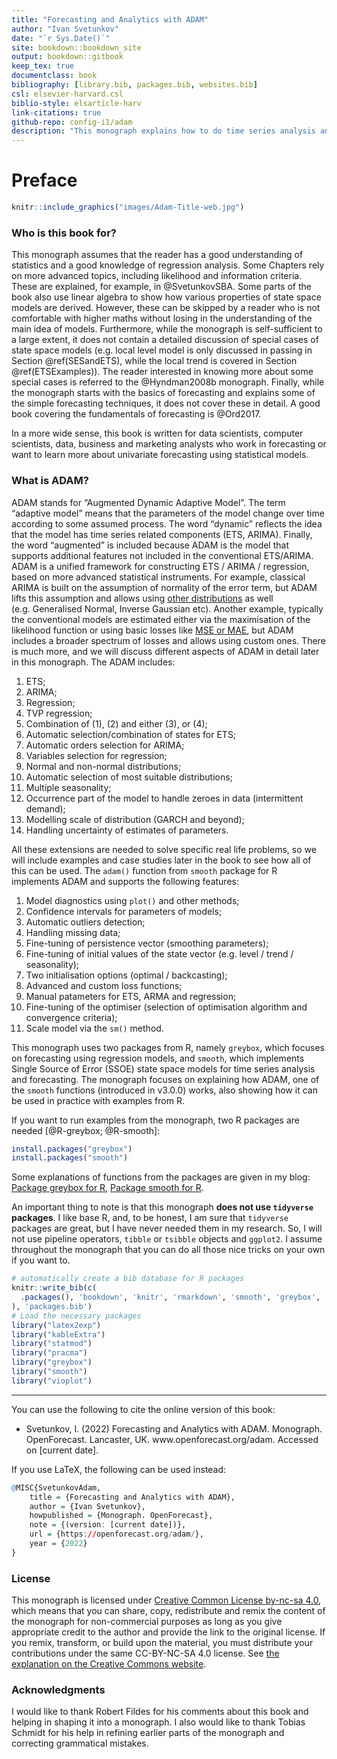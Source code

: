 ```yaml
--- 
title: "Forecasting and Analytics with ADAM"
author: "Ivan Svetunkov"
date: "`r Sys.Date()`"
site: bookdown::bookdown_site
output: bookdown::gitbook
keep_tex: true
documentclass: book
bibliography: [library.bib, packages.bib, websites.bib]
csl: elsevier-harvard.csl
biblio-style: elsarticle-harv
link-citations: true
github-repo: config-i1/adam
description: "This monograph explains how to do time series analysis and forecasting using Augmented Dynamic Adaptive Model, implemented in smooth package for R."
---
```


# Preface {-}

```r
knitr::include_graphics("images/Adam-Title-web.jpg")
```

### Who is this book for? {-}

This monograph assumes that the reader has a good understanding of statistics and a good knowledge of regression analysis. Some Chapters rely on more advanced topics, including likelihood and information criteria. These are explained, for example, in @SvetunkovSBA. Some parts of the book also use linear algebra to show how various properties of state space models are derived. However, these can be skipped by a reader who is not comfortable with higher maths without losing in the understanding of the main idea of models. Furthermore, while the monograph is self-sufficient to a large extent, it does not contain a detailed discussion of special cases of state space models (e.g. local level model is only discussed in passing in Section \@ref(SESandETS), while the local trend is covered in Section \@ref(ETSExamples)). The reader interested in knowing more about some special cases is referred to the @Hyndman2008b monograph. Finally, while the monograph starts with the basics of forecasting and explains some of the simple forecasting techniques, it does not cover these in detail. A good book covering the fundamentals of forecasting is @Ord2017.

In a more wide sense, this book is written for data scientists, computer scientists, data, business and marketing analysts who work in forecasting or want to learn more about univariate forecasting using statistical models.


### What is ADAM? {-}

ADAM stands for "Augmented Dynamic Adaptive Model". The term "adaptive model" means that the parameters of the model change over time according to some assumed process. The word "dynamic" reflects the idea that the model has time series related components (ETS, ARIMA). Finally, the word "augmented" is included because ADAM is the model that supports additional features not included in the conventional ETS/ARIMA. ADAM is a unified framework for constructing ETS / ARIMA / regression, based on more advanced statistical instruments. For example, classical ARIMA is built on the assumption of normality of the error term, but ADAM lifts this assumption and allows using [other distributions](#distributions) as well (e.g. Generalised Normal, Inverse Gaussian etc). Another example, typically the conventional models are estimated either via the maximisation of the likelihood function or using basic losses like [MSE or MAE](#errorMeasures), but ADAM includes a broader spectrum of losses and allows using custom ones. There is much more, and we will discuss different aspects of ADAM in detail later in this monograph. The ADAM includes:

1. ETS;
2. ARIMA;
3. Regression;
4. TVP regression;
5. Combination of (1), (2) and either (3), or (4);
6. Automatic selection/combination of states for ETS;
7. Automatic orders selection for ARIMA;
8. Variables selection for regression;
9. Normal and non-normal distributions;
10. Automatic selection of most suitable distributions;
11. Multiple seasonality;
12. Occurrence part of the model to handle zeroes in data (intermittent demand);
13. Modelling scale of distribution (GARCH and beyond);
14. Handling uncertainty of estimates of parameters.

All these extensions are needed to solve specific real life problems, so we will include examples and case studies later in the book to see how all of this can be used. The `adam()` function from `smooth` package for R implements ADAM and supports the following features:

1. Model diagnostics using `plot()` and other methods;
2. Confidence intervals for parameters of models;
3. Automatic outliers detection;
4. Handling missing data;
5. Fine-tuning of persistence vector (smoothing parameters);
6. Fine-tuning of initial values of the state vector (e.g. level / trend / seasonality);
7. Two initialisation options (optimal / backcasting);
8. Advanced and custom loss functions;
9. Manual patameters for ETS, ARMA and regression;
10. Fine-tuning of the optimiser (selection of optimisation algorithm and convergence criteria);
11. Scale model via the `sm()` method.

This monograph uses two packages from R, namely `greybox`, which focuses on forecasting using regression models, and `smooth`, which implements Single Source of Error (SSOE) state space models for time series analysis and forecasting. The monograph focuses on explaining how ADAM, one of the `smooth` functions (introduced in v3.0.0) works, also showing how it can be used in practice with examples from R.


If you want to run examples from the monograph, two R packages are needed [@R-greybox; @R-smooth]:
```r
install.packages("greybox")
install.packages("smooth")
```

Some explanations of functions from the packages are given in my blog: [Package greybox for R](https://forecasting.svetunkov.ru/en/category/r-en/greybox/), [Package smooth for R](https://forecasting.svetunkov.ru/en/category/r-en/smooth/).

An important thing to note is that this monograph **does not use `tidyverse` packages**. I like base R, and, to be honest, I am sure that `tidyverse` packages are great, but I have never needed them in my research. So, I will not use pipeline operators, `tibble` or `tsibble` objects and `ggplot2`. I assume throughout the monograph that you can do all those nice tricks on your own if you want to.

```r
# automatically create a bib database for R packages
knitr::write_bib(c(
  .packages(), 'bookdown', 'knitr', 'rmarkdown', 'smooth', 'greybox', 'vioplot', 'pracma', 'legion'
), 'packages.bib')
# Load the necessary packages
library("latex2exp")
library("kableExtra")
library("statmod")
library("pracma")
library("greybox")
library("smooth")
library("vioplot")
```

---

You can use the following to cite the online version of this book:

::: adamCitation
- Svetunkov, I. (2022) Forecasting and Analytics with ADAM. Monograph. OpenForecast. Lancaster, UK. www.openforecast.org/adam. Accessed on [current date].
:::

If you use LaTeX, the following can be used instead:

```r
@MISC{SvetunkovAdam,
    title = {Forecasting and Analytics with ADAM},
    author = {Ivan Svetunkov},
    howpublished = {Monograph. OpenForecast},
    note = {(version: [current date])},
    url = {https://openforecast.org/adam/},
    year = {2022}
}
```


### License {-}

This monograph is licensed under [Creative Common License by-nc-sa 4.0](https://creativecommons.org/licenses/by-nc-sa/4.0/), which means that you can share, copy, redistribute and remix the content of the monograph for non-commercial purposes as long as you give appropriate credit to the author and provide the link to the original license. If you remix, transform, or build upon the material, you must distribute your contributions under the same CC-BY-NC-SA 4.0 license. See [the explanation on the Creative Commons website](https://creativecommons.org/licenses/by-nc-sa/4.0/).

### Acknowledgments {-}
I would like to thank Robert Fildes for his comments about this book and helping in shaping it into a monograph. I also would like to thank Tobias Schmidt for his help in refining earlier parts of the monograph and correcting grammatical mistakes.
